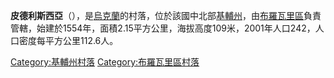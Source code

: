 {{coord|50|34|27|N|31|0|25|E|scale:30000|display=title}}

'''皮德利斯西亞'''（{{lang-uk|Підлісся}}），是[[烏克蘭|烏克蘭]]的村落，位於該國中北部[[基輔州|基輔州]]，由[[布羅瓦里區|布羅瓦里區]]負責管轄，始建於1554年，面積2.15平方公里，海拔高度109米，2001年人口242，人口密度每平方公里112.6人。

{{DEFAULTSORT:Підлісся}}
[[Category:基輔州村落|Category:基輔州村落]]
[[Category:布羅瓦里區村落|Category:布羅瓦里區村落]]


{{Kiev-geo-stub}}